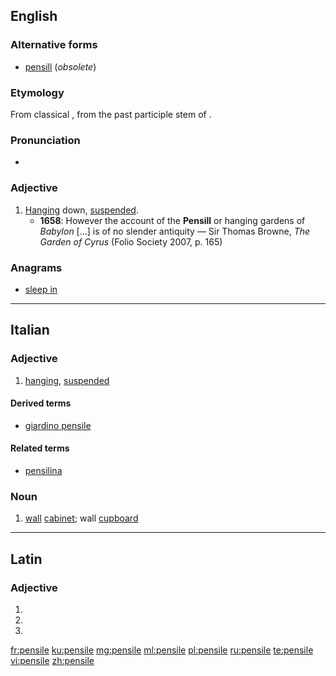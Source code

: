 ==English==

===Alternative forms===
* [[pensill]] (''obsolete'')

===Etymology===
From classical {{etyl|la|en}} {{term|pensilis|lang=la}}, from the past participle stem of {{term|pendere||to hang|lang=la}}.

===Pronunciation===
* {{IPA|/ˈpɛnsaɪl/|lang=en}}

===Adjective===
{{en-adj}}

# [[hanging|Hanging]] down, [[suspended]].
#* '''1658''': However the account of the '''Pensill''' or hanging gardens of ''Babylon'' [...] is of no slender antiquity — Sir Thomas Browne, ''The Garden of Cyrus'' (Folio Society 2007, p. 165)

===Anagrams===
* [[sleep in#English|sleep in]]

----

==Italian==

===Adjective===
{{it-adj|pensil|e|i}}

# [[hanging]], [[suspended]]

====Derived terms====
* [[giardino pensile]]

====Related terms====
* [[pensilina]]

===Noun===
{{it-noun|m}}

# [[wall]] [[cabinet]]; wall [[cupboard]]

----

==Latin==

===Adjective===
{{la-adj-form|pensile}}

# {{inflection of|pensilis||nom|n|s|lang=la}}
# {{inflection of|pensilis||acc|n|s|lang=la}}
# {{inflection of|pensilis||voc|n|s|lang=la}}

[[fr:pensile]]
[[ku:pensile]]
[[mg:pensile]]
[[ml:pensile]]
[[pl:pensile]]
[[ru:pensile]]
[[te:pensile]]
[[vi:pensile]]
[[zh:pensile]]